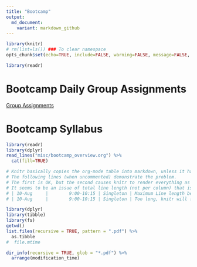 ```yaml
---
title: "Bootcamp"
output:
  md_document:
    variant: markdown_github
---
```


```r
library(knitr)
# rm(list=ls()) ### To clear namespace
opts_chunk$set(echo=TRUE, include=FALSE, warning=FALSE, message=FALSE, eval=FALSE)
```

```r
library(readr)
```

# Bootcamp Daily Group Assignments
[Group Assignments](misc/random_groups.md)

# Bootcamp Syllabus
```r
library(readr)
library(dplyr)
read_lines("misc/bootcamp_overview.org") %>%
  cat(fill=TRUE)

# Knitr basically copies the org-mode table into markdown, unless it has issues
# The following lines (when uncommented) demonstrate the problem. 
# The first is OK, but the second causes knitr to render everything as ugly html because the 4th column is one character longer than it likes
# It seems to be an issue of total line length (not per column) that is the issue
# | 10-Aug     |        9:00-10:15 | Singleton | Maximum Line length before knitr freaks out 123                                                                     |                                                             |
# | 10-Aug     |        9:00-10:15 | Singleton | Too long, knitr will freak out 1234567890 123456                                                                    |                                                             |

```


```r
library(dplyr)
library(tibble)
library(fs)
getwd()
list.files(recursive = TRUE, pattern = ".pdf") %>%
  as.tibble
#  file.mtime

dir_info(recursive = TRUE, glob = "*.pdf") %>%
  arrange(modification_time)
```

